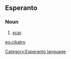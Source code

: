 ==Esperanto==
===Noun===
# [[scar]].

[[eo:cikatro]]
[[Category:Esperanto language]]
{{Universala Vortaro}}